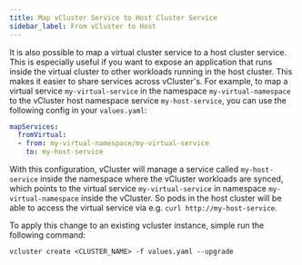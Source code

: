 ```yaml
---
title: Map vCluster Service to Host Cluster Service
sidebar_label: From vCluster to Host
---
```


It is also possible to map a virtual cluster service to a host cluster service. This is especially useful if you want to expose an application that runs inside the virtual cluster to other workloads running in the host cluster. This makes it easier to share services across vCluster's.
For example, to map a virtual service `my-virtual-service` in the namespace `my-virtual-namespace` to the vCluster host namespace service `my-host-service`, you can use the following config in your `values.yaml`:

```yaml
mapServices:
  fromVirtual:
  - from: my-virtual-namespace/my-virtual-service
    to: my-host-service
```

With this configuration, vCluster will manage a service called `my-host-service` inside the namespace where the vCluster workloads are synced, which points to the virtual service `my-virtual-service` in namespace `my-virtual-namespace` inside the vCluster. So pods in the host cluster will be able to access the virtual service via e.g. `curl http://my-host-service`.

To apply this change to an existing vcluster instance, simple run the following command:

```
vcluster create <CLUSTER_NAME> -f values.yaml --upgrade
```

